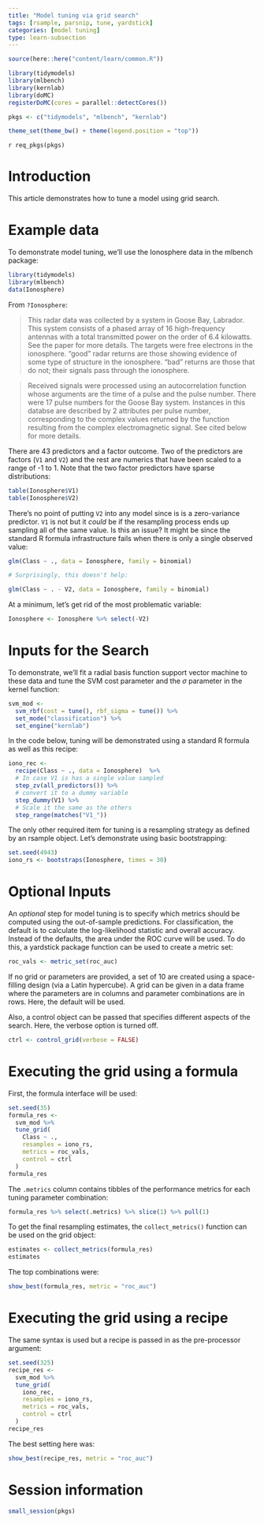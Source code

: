 ```yaml
---
title: "Model tuning via grid search"
tags: [rsample, parsnip, tune, yardstick]
categories: [model tuning]
type: learn-subsection
---
```


```r
source(here::here("content/learn/common.R"))
```
  
```r
library(tidymodels)
library(mlbench)
library(kernlab)
library(doMC)
registerDoMC(cores = parallel::detectCores())

pkgs <- c("tidymodels", "mlbench", "kernlab")

theme_set(theme_bw() + theme(legend.position = "top"))
```

`r req_pkgs(pkgs)`

# Introduction

This article demonstrates how to tune a model using grid search. 

# Example data

To demonstrate model tuning, we'll use the Ionosphere data in the mlbench package:

```r
library(tidymodels)
library(mlbench)
data(Ionosphere)
```

From `?Ionosphere`:

> This radar data was collected by a system in Goose Bay, Labrador. This system consists of a phased array of 16 high-frequency antennas with a total transmitted power on the order of 6.4 kilowatts. See the paper for more details. The targets were free electrons in the ionosphere. "good" radar returns are those showing evidence of some type of structure in the ionosphere. "bad" returns are those that do not; their signals pass through the ionosphere.

> Received signals were processed using an autocorrelation function whose arguments are the time of a pulse and the pulse number. There were 17 pulse numbers for the Goose Bay system. Instances in this databse are described by 2 attributes per pulse number, corresponding to the complex values returned by the function resulting from the complex electromagnetic signal. See cited below for more details.

There are 43 predictors and a factor outcome. Two of the predictors are factors (`V1` and `V2`) and the rest are numerics that have been scaled to a range of -1 to 1. Note that the two factor predictors have sparse distributions:

```r
table(Ionosphere$V1)
table(Ionosphere$V2)
```

There's no point of putting `V2` into any model since is is a zero-variance predictor. `V1` is not but it _could_ be if the resampling process ends up sampling all of the same value. Is this an issue? It might be since the standard R formula infrastructure fails when there is only a single observed value:

```r
glm(Class ~ ., data = Ionosphere, family = binomial)

# Surprisingly, this doesn't help: 

glm(Class ~ . - V2, data = Ionosphere, family = binomial)
```

At a minimum, let's get rid of the most problematic variable:

```r
Ionosphere <- Ionosphere %>% select(-V2)
```

# Inputs for the Search

To demonstrate, we'll fit a radial basis function support vector machine to these data and tune the SVM cost parameter and the $\sigma$ parameter in the kernel function:

```r
svm_mod <-
  svm_rbf(cost = tune(), rbf_sigma = tune()) %>%
  set_mode("classification") %>%
  set_engine("kernlab")
```

In the code below, tuning will be demonstrated using a standard R formula as well as this recipe:

```r
iono_rec <-
  recipe(Class ~ ., data = Ionosphere)  %>%
  # In case V1 is has a single value sampled
  step_zv(all_predictors()) %>% 
  # convert it to a dummy variable
  step_dummy(V1) %>%
  # Scale it the same as the others
  step_range(matches("V1_"))
```

The only other required item for tuning is a resampling strategy as defined by an rsample object. Let's demonstrate using basic bootstrapping:

```r
set.seed(4943)
iono_rs <- bootstraps(Ionosphere, times = 30)
```

# Optional Inputs

An _optional_ step for model tuning is to specify which metrics should be computed using the out-of-sample predictions. For classification, the default is to calculate the log-likelihood statistic and overall accuracy. Instead of the defaults, the area under the ROC curve will be used. To do this, a yardstick package function can be used to create a metric set:

```r
roc_vals <- metric_set(roc_auc)
```

If no grid or parameters are provided, a set of 10 are created using a space-filling design (via a Latin hypercube). A grid can be given in a data frame where the parameters are in columns and parameter combinations are in rows. Here, the default will be used.

Also, a control object can be passed that specifies different aspects of the search. Here, the verbose option is turned off. 

```r
ctrl <- control_grid(verbose = FALSE)
```

# Executing the grid using a formula

First, the formula interface will be used:

```r
set.seed(35)
formula_res <-
  svm_mod %>% 
  tune_grid(
    Class ~ .,
    resamples = iono_rs,
    metrics = roc_vals,
    control = ctrl
  )
formula_res
```

The `.metrics` column contains tibbles of the performance metrics for each tuning parameter combination:

```r
formula_res %>% select(.metrics) %>% slice(1) %>% pull(1)
```

To get the final resampling estimates, the `collect_metrics()` function can be used on the grid object:

```r
estimates <- collect_metrics(formula_res)
estimates
```

The top combinations were:

```r
show_best(formula_res, metric = "roc_auc")
```

#  Executing the grid using a recipe

The same syntax is used but a recipe is passed in as the pre-processor argument:

```r
set.seed(325)
recipe_res <-
  svm_mod %>% 
  tune_grid(
    iono_rec,
    resamples = iono_rs,
    metrics = roc_vals,
    control = ctrl
  )
recipe_res
```

The best setting here was:

```r
show_best(recipe_res, metric = "roc_auc")
```



# Session information

```r
small_session(pkgs)
```
